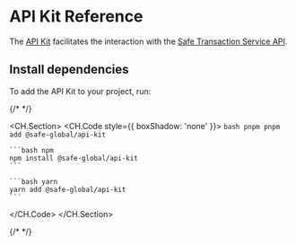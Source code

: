 # API Kit Reference

The [API Kit](../sdk/api-kit.mdx) facilitates the interaction with the [Safe Transaction Service API](../core-api/transaction-service-overview.mdx).

## Install dependencies

To add the API Kit to your project, run:

{/* <!-- vale off --> */}

<CH.Section>
  <CH.Code style={{ boxShadow: 'none' }}>
    ```bash pnpm
    pnpm add @safe-global/api-kit
    ```

    ```bash npm
    npm install @safe-global/api-kit
    ```

    ```bash yarn
    yarn add @safe-global/api-kit
    ```
  </CH.Code>
</CH.Section>

{/* <!-- vale on --> */}
